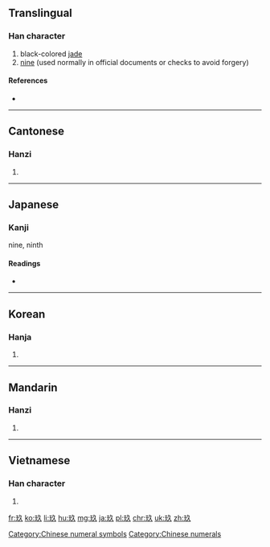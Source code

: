 {{also|九}}
==Translingual==

===Han character===
{{Han char|rn=96|rad=玉|as=03|sn=7|four=1718<sub>0</sub>|canj=一土弓人 (MGNO)|ids=⿰[[王]][[久]]}}

# black-colored [[jade]]
# [[nine]] (used normally in official documents or checks to avoid forgery)

====References====
* {{Han ref|kx=0727.220|dkj=20846|dj=1139.170|hdz=21102.100|uh=7396|ud=29590|bh=A868|bd=43112}}

[[Category:Chinese numeral symbols]]
[[Category:Chinese numerals]]

----

==Cantonese==

===Hanzi===
{{yue-hanzi|jyut=[[gau2]]|y=gau2}}

# {{defn|lang=yue|sort=玉03}}

----

==Japanese==

===Kanji===
{{ja-kanji|grade=|rs=玉03}}

nine, ninth

====Readings====
* {{ja-readings|goon=[[く]] (ku)|kanon=[[きゅう]] (kyū)|kun=}}

----

==Korean==

===Hanja===
{{ko-hanja|hangeul=구|eumhun=|rv=gu|mr=ku|y=kwu}}

# {{defn|lang=ko|sort=玉03}}

----

==Mandarin==

===Hanzi===
{{cmn-hanzi|pin=[[jiǔ]] ([[jiu3]])|wg=chiu<sup>3</sup>}}

# {{defn|lang=cmn|sort=玉03}}

----

==Vietnamese==

===Han character===
{{vi-hantu|cửu|rs=玉03}}

# {{defn|lang=vi|sort=玉03}}

[[fr:玖]]
[[ko:玖]]
[[li:玖]]
[[hu:玖]]
[[mg:玖]]
[[ja:玖]]
[[pl:玖]]
[[chr:玖]]
[[uk:玖]]
[[zh:玖]]